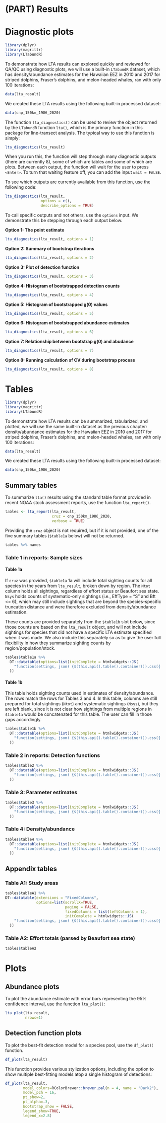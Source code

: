 # (PART) Results {-}

# Diagnostic plots 

```r
library(dplyr)
library(magrittr)
library(LTabundR)
```

To demonstrate how LTA results can explored quickly and reviewed for QA/QC using diagnostic plots, we will use a built-in `LTabundR` dataset, which has density/abundance estimates for the Hawaiian EEZ in 2010 and 2017 for striped dolphins, Fraser's dolphins, and melon-headed whales, ran with only 100 iterations:  

```r
data(lta_result)
```

We created these LTA results using the following built-in processed dataset:

```r
data(cnp_150km_1986_2020)
```

The function `lta_diagnostics()` can be used to review the object returned by the `LTabundR` function `lta()`, which is the primary function in this package for line-transect analysis. The typical way to use this function is simply:

```r
lta_diagnostics(lta_result)
```

When you run this, the function will step through many diagnostic outputs (there are currently 8), some of which are tables and some of which are plots. Between each output, the function will wait for the user to press `<Enter>`. To turn that waiting feature off, you can add the input `wait = FALSE`.    

To see which outputs are currently available from this function, use the following code:  

```r
lta_diagnostics(lta_result, 
                options = c(),
                describe_options = TRUE)

```

To call specific outputs and not others, use the `options` input. We demonstrate this be stepping through each output below. 

**Option 1: The point estimate**  

```r
lta_diagnostics(lta_result, options = 1)

```

**Option  2: Summary of bootstrap iterations**  

```r
lta_diagnostics(lta_result, options = 2)

```

**Option 3: Plot of detection function**  

```r
lta_diagnostics(lta_result, options = 3)

```

**Option 4: Histogram of bootstrapped detection counts**  

```r
lta_diagnostics(lta_result, options = 4)

```

**Option 5: Histogram of bootstrapped g(0) values**  

```r
lta_diagnostics(lta_result, options = 5)

```

**Option 6: Histogram of bootstrapped abundance estimates**  

```r
lta_diagnostics(lta_result, options = 6)

```

**Option 7: Relationship between bootstrap g(0) and abudance**  

```r
lta_diagnostics(lta_result, options = 7)

```

**Option 8: Running calculation of CV during bootstrap process**  

```r
lta_diagnostics(lta_result, options = 8)
```


# Tables

```r
library(dplyr)
library(magrittr)
library(LTabundR)
```

To demonstrate how LTA results can be summarized, tabularized, and plotted, we will use the same built-in dataset as the previous chapter: density/abundance estimates for the Hawaiian EEZ in 2010 and 2017 for striped dolphins, Fraser's dolphins, and melon-headed whales, ran with only 100 iterations:  

```r
data(lta_result)
```

We created these LTA results using the following built-in processed dataset:

```r
data(cnp_150km_1986_2020)
```

## Summary tables {-}

To summarize `lta()` results using the standard table format provided in recent NOAA stock assessment reports, use the function `lta_report()`.

```r
tables <- lta_report(lta_result, 
                     cruz = cnp_150km_1986_2020,
                     verbose = TRUE)
```

Providing the `cruz` object is not required, but if it is not provided, one of the five summary tables (`$table1a` below) will not be returned.  

```r
tables %>% names
```

### Table 1 in reports: Sample sizes {-} 

#### Table 1a {-}  

If `cruz` was provided, `$table1a` 1a will include total sighting counts for all species in the years from `lta_result`, broken down by region. The `Ntot` column holds all sightings, regardless of effort status or Beaufort sea state. `Nsys` holds counts of systematic-only sightings (i.e., EffType = "S" and Bft <= 6), which may still include sightings that are beyond the species-specific truncation distance and were therefore excluded from density/abundance estimation.   

These counts are provided separately from the `$table1b` slot below, since those counts are based on the `lta_result` object, and will not include sightings for species that did not have a specific LTA estimate specified when it was made. We also include this separately so as to give the user full flexibility in how they summarize sighting counts by region/population/stock.  

```r
tables$table1a %>%
  DT::datatable(options=list(initComplete = htmlwidgets::JS(
    "function(settings, json) {$(this.api().table().container()).css({'font-size': '9pt'});}")
  ))
```

#### Table 1b {-}  

This table holds sighting counts used in estimates of density/abundance. The rows match the rows for Tables 3 and 4. In this table, columns are still prepared for total sightings (`Ntot`) and systematic sightings (`Nsys`), but they are left blank, since it is not clear how sightings from multiple regions in `$table1a` would be concatenated for this table. The user can fill in those gaps accordingly.

```r
tables$table1b %>%
  DT::datatable(options=list(initComplete = htmlwidgets::JS(
    "function(settings, json) {$(this.api().table().container()).css({'font-size': '9pt'});}")
  ))
```

### Table 2 in reports: Detection functions {-}

```r
tables$table2 %>%
  DT::datatable(options=list(initComplete = htmlwidgets::JS(
    "function(settings, json) {$(this.api().table().container()).css({'font-size': '9pt'});}")
  ))
```

### Table 3: Parameter estimates {-}

```r
tables$table3 %>%
  DT::datatable(options=list(initComplete = htmlwidgets::JS(
    "function(settings, json) {$(this.api().table().container()).css({'font-size': '9pt'});}")
  ))
```

### Table 4: Density/abundance {-}

```r
tables$table4 %>%
  DT::datatable(options=list(initComplete = htmlwidgets::JS(
    "function(settings, json) {$(this.api().table().container()).css({'font-size': '9pt'});}")
  ))
```

## Appendix tables {-}  

### Table A1: Study areas {-}

```r
tables$tableA1 %>% 
DT::datatable(extensions = "FixedColumns",
              options=list(scrollX=TRUE,
                           paging = FALSE,
                           fixedColumns = list(leftColumns = 1),
                           initComplete = htmlwidgets::JS(
    "function(settings, json) {$(this.api().table().container()).css({'font-size': '9pt'});}")
  ))
```

### Table A2: Effort totals (parsed by Beaufort sea state) {-}

```r
tables$tableA2
```


# Plots

## Abundance plots {-}  

To plot the abundance estimate with error bars representing the 95% confidence interval, use the function `lta_plot()`: 

```r
lta_plot(lta_result, 
         nrows=1)
```


## Detection function plots {-}

To plot the best-fit detection model for a species pool, use the `df_plot()` function.

```r
df_plot(lta_result)
```

This function provides various stylization options, including the option to show multiple best-fitting models atop a single histogram of detections:

```r
df_plot(lta_result,
        model_colors=RColorBrewer::brewer.pal(n = 4, name = "Dark2"),
        model_pch = 16,
        pt_show=2,
        pt_alpha=.3,
        bootstrap_show = FALSE,
        legend_show=TRUE,
        legend_x=2.8)
```


